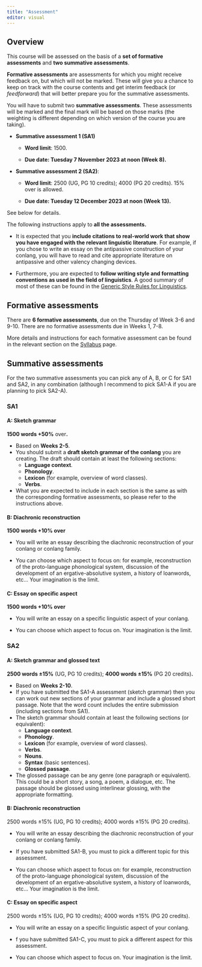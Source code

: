 ```yaml
---
title: "Assessment"
editor: visual
---
```


## Overview

This course will be assessed on the basis of a **set of formative assessments** and **two summative assessments**.

**Formative assessments** are assessments for which you might receive feedback on, but which will not be marked. These will give you a chance to keep on track with the course contents and get interim feedback (or *feedforward*) that will better prepare you for the summative assessments.

You will have to submit two **summative assessments**. These assessments will be marked and the final mark will be based on those marks (the weighting is different depending on which version of the course you are taking).

-   **Summative assessment 1 (SA1)**

    -   **Word limit**: 1500.

    -   **Due date: Tuesday 7 November 2023 at noon (Week 8).**

-   **Summative assessment 2 (SA2)**:

    -   **Word limit**: 2500 (UG, PG 10 credits); 4000 (PG 20 credits). 15% over is allowed.

    -   **Due date: Tuesday 12 December 2023 at noon (Week 13).**

See below for details.

The following instructions apply to **all the assessments.**

-   It is expected that you **include citations to real-world work that show you have engaged with the relevant linguistic literature**. For example, if you chose to write an essay on the antipassive construction of your conlang, you will have to read and cite appropriate literature on antipassive and other valency changing devices.

-   Furthermore, you are expected to **follow writing style and formatting conventions as used in the field of linguistics**. A good summary of most of these can be found in the [Generic Style Rules for Linguistics](https://www.eva.mpg.de/lingua/pdf/GenericStyleRules.pdf).

## Formative assessments

There are **6 formative assessments**, due on the Thursday of Week 3-6 and 9-10. There are no formative assessments due in Weeks 1, 7-8.

More details and instructions for each formative assessment can be found in the relevant section on the [Syllabus](syllabus.html) page.

## Summative assessments

For the two summative assessments you can pick any of A, B, or C for SA1 and SA2, in any combination (although I recommend to pick SA1-A if you are planning to pick SA2-A).

### SA1

::: {.callout-important collapse="true"}
#### A: Sketch grammar

**1500 words +50%** over**.**

-   Based on **Weeks 2-5**.
-   You should submit a **draft sketch grammar of the conlang** you are creating. The draft should contain at least the following sections:
    -   **Language context**.
    -   **Phonology**.
    -   **Lexicon** (for example, overview of word classes).
    -   **Verbs**.
-   What you are expected to include in each section is the same as with the corresponding formative assessments, so please refer to the instructions above.
:::

::: {.callout-important collapse="true"}
#### B: Diachronic reconstruction

**1500 words +10% over**

-   You will write an essay describing the diachronic reconstruction of your conlang or conlang family.

-   You can choose which aspect to focus on: for example, reconstruction of the proto-language phonological system, discussion of the development of an ergative-absolutive system, a history of loanwords, etc... Your imagination is the limit.
:::

::: {.callout-important collapse="true"}
#### C: Essay on specific aspect

**1500 words +10% over**

-   You will write an essay on a specific linguistic aspect of your conlang.

-   You can choose which aspect to focus on. Your imagination is the limit.
:::

### SA2

::: {.callout-important collapse="true"}
#### A: Sketch grammar and glossed text

**2500 words ±15%** (UG, PG 10 credits); **4000 words ±15%** (PG 20 credits)**.**

-   Based on **Weeks 2-10**.
-   If you have submitted the SA1-A assessment (sketch grammar) then you can work out new sections of your grammar and include a glossed short passage. Note that the word count includes the entire submission (including sections from SA1).
-   The sketch grammar should contain at least the following sections (or equivalent):
    -   **Language context**.
    -   **Phonology**.
    -   **Lexicon** (for example, overview of word classes).
    -   **Verbs**.
    -   **Nouns**.
    -   **Syntax** (basic sentences).
    -   **Glossed passage**.
-   The glossed passage can be any genre (one paragraph or equivalent). This could be a short story, a song, a poem, a dialogue, etc. The passage should be glossed using interlinear glossing, with the appropriate formatting.
:::

::: {.callout-important collapse="true"}
#### B: Diachronic reconstruction

2500 words ±15% (UG, PG 10 credits); 4000 words ±15% (PG 20 credits).

-   You will write an essay describing the diachronic reconstruction of your conlang or conlang family.

-   If you have submitted SA1-B, you must to pick a different topic for this assessment.

-   You can choose which aspect to focus on: for example, reconstruction of the proto-language phonological system, discussion of the development of an ergative-absolutive system, a history of loanwords, etc... Your imagination is the limit.
:::

::: {.callout-important collapse="true"}
#### C: Essay on specific aspect

2500 words ±15% (UG, PG 10 credits); 4000 words ±15% (PG 20 credits).

-   You will write an essay on a specific linguistic aspect of your conlang.

-   f you have submitted SA1-C, you must to pick a different aspect for this assessment.

-   You can choose which aspect to focus on. Your imagination is the limit.
:::
